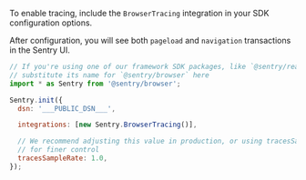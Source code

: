 To enable tracing, include the `BrowserTracing` integration in your SDK configuration options.

After configuration, you will see both `pageload` and `navigation` transactions in the Sentry UI.

```javascript
// If you're using one of our framework SDK packages, like `@sentry/react`,
// substitute its name for `@sentry/browser` here
import * as Sentry from '@sentry/browser';

Sentry.init({
  dsn: '___PUBLIC_DSN___',

  integrations: [new Sentry.BrowserTracing()],

  // We recommend adjusting this value in production, or using tracesSampler
  // for finer control
  tracesSampleRate: 1.0,
});
```
